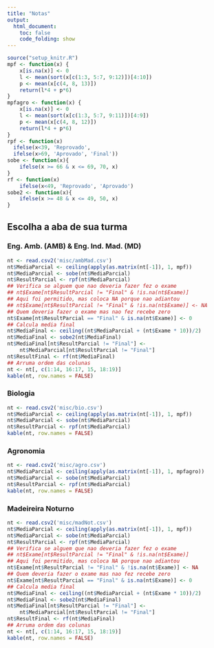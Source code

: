 ```yaml
---
title: "Notas"
output:
  html_document:
    toc: false
    code_folding: show
---
```


```r
source("setup_knitr.R")
mpf <- function(x) {
    x[is.na(x)] <- 0
    l <- mean(sort(x[c(1:3, 5:7, 9:12)])[4:10])
    p <- mean(x[c(4, 8, 13)])
    return(l*4 + p*6)
}
mpfagro <- function(x) {
    x[is.na(x)] <- 0
    l <- mean(sort(x[c(1:3, 5:7, 9:11)])[4:9])
    p <- mean(x[c(4, 8, 12)])
    return(l*4 + p*6)
}
rpf <- function(x)
  ifelse(x<39, 'Reprovado',
  ifelse(x>69, 'Aprovado', 'Final'))
sobe <- function(x){
    ifelse(x >= 66 & x <= 69, 70, x)
}
rf <- function(x)
    ifelse(x<49, 'Reprovado', 'Aprovado')
sobe2 <- function(x){
    ifelse(x >= 48 & x <= 49, 50, x)
}
```

## Escolha a aba de sua turma {.tabset}

### Eng. Amb. (AMB) & Eng. Ind. Mad. (MD)

```r
nt <- read.csv2('misc/ambMad.csv')
nt$MediaParcial <- ceiling(apply(as.matrix(nt[-1]), 1, mpf))
nt$MediaParcial <- sobe(nt$MediaParcial)
nt$ResultParcial <- rpf(nt$MediaParcial)
## Verifica se alguem que nao deveria fazer fez o exame
## nt$Exame[nt$ResultParcial != "Final" & !is.na(nt$Exame)]
## Aqui foi permitido, mas coloca NA porque nao adiantou
## nt$Exame[nt$ResultParcial != "Final" & !is.na(nt$Exame)] <- NA
## Quem deveria fazer o exame mas nao fez recebe zero
nt$Exame[nt$ResultParcial == "Final" & is.na(nt$Exame)] <- 0
## Calcula media final
nt$MediaFinal <- ceiling((nt$MediaParcial + (nt$Exame * 10))/2)
nt$MediaFinal <- sobe2(nt$MediaFinal)
nt$MediaFinal[nt$ResultParcial != "Final"] <-
    nt$MediaParcial[nt$ResultParcial != "Final"]
nt$ResultFinal <- rf(nt$MediaFinal)
## Arruma ordem das colunas
nt <- nt[, c(1:14, 16:17, 15, 18:19)]
kable(nt, row.names = FALSE)
```

### Biologia

```r
nt <- read.csv2('misc/bio.csv')
nt$MediaParcial <- ceiling(apply(as.matrix(nt[-1]), 1, mpf))
nt$MediaParcial <- sobe(nt$MediaParcial)
nt$ResultParcial <- rpf(nt$MediaParcial)
kable(nt, row.names = FALSE)
```

### Agronomia

```r
nt <- read.csv2('misc/agro.csv')
nt$MediaParcial <- ceiling(apply(as.matrix(nt[-1]), 1, mpfagro))
nt$MediaParcial <- sobe(nt$MediaParcial)
nt$ResultParcial <- rpf(nt$MediaParcial)
kable(nt, row.names = FALSE)
```

### Madeireira Noturno

```r
nt <- read.csv2('misc/madNot.csv')
nt$MediaParcial <- ceiling(apply(as.matrix(nt[-1]), 1, mpf))
nt$MediaParcial <- sobe(nt$MediaParcial)
nt$ResultParcial <- rpf(nt$MediaParcial)
## Verifica se alguem que nao deveria fazer fez o exame
## nt$Exame[nt$ResultParcial != "Final" & !is.na(nt$Exame)]
## Aqui foi permitido, mas coloca NA porque nao adiantou
nt$Exame[nt$ResultParcial != "Final" & !is.na(nt$Exame)] <- NA
## Quem deveria fazer o exame mas nao fez recebe zero
nt$Exame[nt$ResultParcial == "Final" & is.na(nt$Exame)] <- 0
## Calcula media final
nt$MediaFinal <- ceiling((nt$MediaParcial + (nt$Exame * 10))/2)
nt$MediaFinal <- sobe2(nt$MediaFinal)
nt$MediaFinal[nt$ResultParcial != "Final"] <-
    nt$MediaParcial[nt$ResultParcial != "Final"]
nt$ResultFinal <- rf(nt$MediaFinal)
## Arruma ordem das colunas
nt <- nt[, c(1:14, 16:17, 15, 18:19)]
kable(nt, row.names = FALSE)
```
